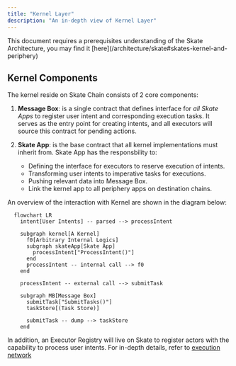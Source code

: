 ```yaml
---
title: "Kernel Layer"
description: "An in-depth view of Kernel Layer"
---
```


<Note>
  This document requires a prerequisites understanding of the Skate Architecture, you may find it [here](/architecture/skate#skates-kernel-and-periphery)
</Note>

## Kernel Components

The kernel reside on Skate Chain consists of 2 core components:

1. **Message Box**: is a single contract that defines interface for _all Skate Apps_ to register user intent and corresponding execution tasks. It serves as the entry point for creating intents, and all executors will source this contract for pending actions.

1. **Skate App**: is the base contract that all kernel implementations must inherit from. Skate App has the responsbility to: 
    + Defining the interface for executors to reserve execution of intents.
    + Transforming user intents to imperative tasks for executions.
    + Pushing relevant data into Message Box.
    + Link the kernel app to all periphery apps on destination chains.

An overview of the interaction with Kernel are shown in the diagram below:

<Card title="Kernel Flow Diagram">

```mermaid
  flowchart LR
    intent[User Intents] -- parsed --> processIntent

    subgraph kernel[A Kernel]
      f0[Arbitrary Internal Logics]
      subgraph skateApp[Skate App]
        processIntent["ProcessIntent()"]
      end
      processIntent -- internal call --> f0
    end
    
    processIntent -- external call --> submitTask

    subgraph MB[Message Box]
      submitTask["SubmitTasks()"]
      taskStore[(Task Store)]

      submitTask -- dump --> taskStore
    end
```
</Card>

In addition, an Executor Registry will live on Skate to register actors with the capability to process user intents. For in-depth details, refer to [execution network](/architecture/execution-network)
